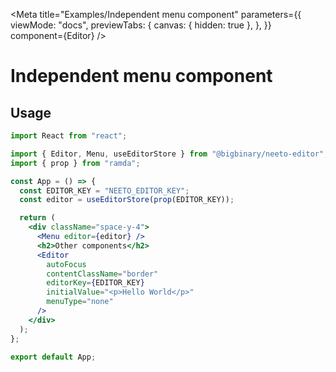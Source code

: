 
<Meta
  title="Examples/Independent menu component"
  parameters={{
    viewMode: "docs",
    previewTabs: {
      canvas: { hidden: true },
    },
  }}
  component={Editor}
/>

# Independent menu component

<Canvas>
  <IndependantMenuComponentDemo />
</Canvas>

## Usage

```jsx
import React from "react";

import { Editor, Menu, useEditorStore } from "@bigbinary/neeto-editor";
import { prop } from "ramda";

const App = () => {
  const EDITOR_KEY = "NEETO_EDITOR_KEY";
  const editor = useEditorStore(prop(EDITOR_KEY));

  return (
    <div className="space-y-4">
      <Menu editor={editor} />
      <h2>Other components</h2>
      <Editor
        autoFocus
        contentClassName="border"
        editorKey={EDITOR_KEY}
        initialValue="<p>Hello World</p>"
        menuType="none"
      />
    </div>
  );
};

export default App;
```
